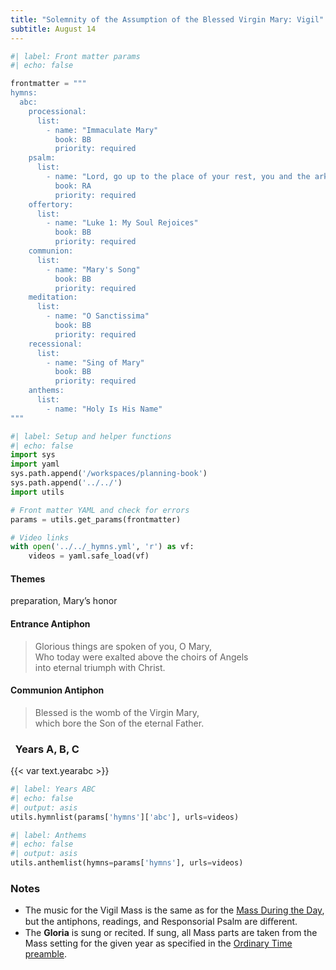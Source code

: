 ```yaml
---
title: "Solemnity of the Assumption of the Blessed Virgin Mary: Vigil"
subtitle: August 14
---
```


```python
#| label: Front matter params
#| echo: false

frontmatter = """
hymns:
  abc:
    processional:
      list:
        - name: "Immaculate Mary"
          book: BB
          priority: required
    psalm:
      list:
        - name: "Lord, go up to the place of your rest, you and the ark of your holiness."
          book: RA
          priority: required
    offertory:
      list:
        - name: "Luke 1: My Soul Rejoices"
          book: BB
          priority: required
    communion:
      list:
        - name: "Mary's Song"
          book: BB
          priority: required
    meditation:
      list:
        - name: "O Sanctissima"
          book: BB
          priority: required
    recessional:
      list:
        - name: "Sing of Mary"
          book: BB
          priority: required
    anthems:
      list:
        - name: "Holy Is His Name"
"""
```

```python
#| label: Setup and helper functions
#| echo: false
import sys
import yaml
sys.path.append('/workspaces/planning-book')
sys.path.append('../../')
import utils

# Front matter YAML and check for errors
params = utils.get_params(frontmatter)

# Video links
with open('../../_hymns.yml', 'r') as vf:
    videos = yaml.safe_load(vf)
```

:::  {.red}
#### **Themes**
:::

preparation, Mary's honor

:::  {.red}
#### **Entrance Antiphon**
:::

> Glorious things are spoken of you, O Mary,  
> Who today were exalted above the choirs of Angels  
> into eternal triumph with Christ.

:::  {.red}
#### **Communion Antiphon**
:::

> Blessed is the womb of the Virgin Mary,  
> which bore the Son of the eternal Father.

::: {.titlered}
### &nbsp; Years A, B, C
:::
{{< var text.yearabc >}}

```python
#| label: Years ABC
#| echo: false
#| output: asis
utils.hymnlist(params['hymns']['abc'], urls=videos)
```


```python
#| label: Anthems
#| echo: false
#| output: asis
utils.anthemlist(hymns=params['hymns'], urls=videos)
```

::: {.red}
### Notes
:::

* The music for the Vigil Mass is the same as for the [Mass During the Day](aug15-assumption.qmd), but the antiphons, readings, and Responsorial Psalm are diﬀerent.
* The **Gloria** is sung or recited. If sung, all Mass parts are taken from the Mass setting for the given year as specified in the [Ordinary Time
preamble](../ordinary-time/ot-summer.qmd).